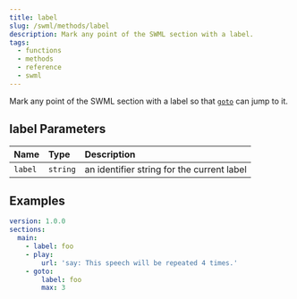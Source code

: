 ```yaml
---
title: label
slug: /swml/methods/label
description: Mark any point of the SWML section with a label.
tags:
  - functions
  - methods
  - reference
  - swml
---
```


Mark any point of the SWML section with a label so that [`goto`](./goto.mdx) can jump to it.


## **label Parameters**

| Name    | Type     | Description                                |
|:--------|:---------|:-------------------------------------------|
| `label` | `string` | an identifier string for the current label |

## **Examples**

```yaml andJson
version: 1.0.0
sections:
  main:
    - label: foo
    - play:
        url: 'say: This speech will be repeated 4 times.'
    - goto:
        label: foo
        max: 3
```
